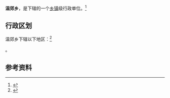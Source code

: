{{中国乡级行政区|35/04/23/201/000}}

'''温郊乡'''，是{{PRC admin/fullname|35/04/23/201/000|3}}下辖的一个[[乡镇|乡镇]]级行政单位。<ref>{{PRC admin/ref sgc|{{PRC admin/parent|35/04/23/201/000}}}}</ref>

== 行政区划 ==

温郊乡下辖以下地区：<ref>{{PRC admin/ref sgc|35/04/23/201/000}}</ref>

{{PRC admin/children|35/04/23/201/000}}。

== 参考资料 ==

{{reflist}}

{{行政区划小作品}}
{{PRC admin/navcat|35/04/23/201/000}}
